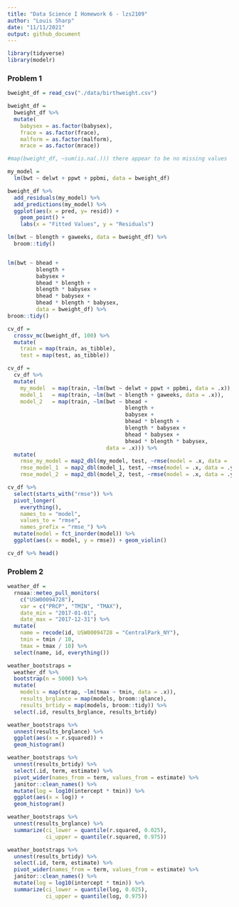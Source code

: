 ```yaml
---
title: "Data Science I Homework 6 - lzs2109"
author: "Louis Sharp"
date: "11/11/2021"
output: github_document
---
```


```r
library(tidyverse)
library(modelr)
```


### Problem 1

```r
bweight_df = read_csv("./data/birthweight.csv")

bweight_df = 
  bweight_df %>% 
  mutate(
    babysex = as.factor(babysex),
    frace = as.factor(frace),
    malform = as.factor(malform),
    mrace = as.factor(mrace))
```

```r
#map(bweight_df, ~sum(is.na(.))) there appear to be no missing values

my_model = 
  lm(bwt ~ delwt + ppwt + ppbmi, data = bweight_df)

bweight_df %>% 
  add_residuals(my_model) %>% 
  add_predictions(my_model) %>%
  ggplot(aes(x = pred, y= resid)) + 
    geom_point() + 
    labs(x = "Fitted Values", y = "Residuals")
```

```r
lm(bwt ~ blength + gaweeks, data = bweight_df) %>% 
  broom::tidy()


lm(bwt ~ bhead + 
         blength + 
         babysex + 
         bhead * blength + 
         blength * babysex + 
         bhead * babysex + 
         bhead * blength * babysex, 
         data = bweight_df) %>% 
broom::tidy()
```

```r
cv_df = 
  crossv_mc(bweight_df, 100) %>% 
  mutate(
    train = map(train, as_tibble),
    test = map(test, as_tibble))

cv_df = 
  cv_df %>% 
  mutate(
    my_model  = map(train, ~lm(bwt ~ delwt + ppwt + ppbmi, data = .x)),
    model_1   = map(train, ~lm(bwt ~ blength + gaweeks, data = .x)),
    model_2   = map(train, ~lm(bwt ~ bhead + 
                                     blength + 
                                     babysex + 
                                     bhead * blength + 
                                     blength * babysex + 
                                     bhead * babysex + 
                                     bhead * blength * babysex,
                               data = .x))) %>% 
  mutate(
    rmse_my_model = map2_dbl(my_model, test, ~rmse(model = .x, data = .y)),
    rmse_model_1  = map2_dbl(model_1, test, ~rmse(model = .x, data = .y)),
    rmse_model_2  = map2_dbl(model_2, test, ~rmse(model = .x, data = .y)))

cv_df %>% 
  select(starts_with("rmse")) %>% 
  pivot_longer(
    everything(),
    names_to = "model", 
    values_to = "rmse",
    names_prefix = "rmse_") %>% 
  mutate(model = fct_inorder(model)) %>% 
  ggplot(aes(x = model, y = rmse)) + geom_violin()

cv_df %>% head()
```


### Problem 2

```r
weather_df = 
  rnoaa::meteo_pull_monitors(
    c("USW00094728"),
    var = c("PRCP", "TMIN", "TMAX"), 
    date_min = "2017-01-01",
    date_max = "2017-12-31") %>%
  mutate(
    name = recode(id, USW00094728 = "CentralPark_NY"),
    tmin = tmin / 10,
    tmax = tmax / 10) %>%
  select(name, id, everything())
```

```r
weather_bootstraps = 
  weather_df %>% 
  bootstrap(n = 5000) %>% 
  mutate(
    models = map(strap, ~lm(tmax ~ tmin, data = .x)),
    results_brglance = map(models, broom::glance),
    results_brtidy = map(models, broom::tidy)) %>% 
  select(.id, results_brglance, results_brtidy)

weather_bootstraps %>% 
  unnest(results_brglance) %>% 
  ggplot(aes(x = r.squared)) +
  geom_histogram()

weather_bootstraps %>% 
  unnest(results_brtidy) %>% 
  select(.id, term, estimate) %>% 
  pivot_wider(names_from = term, values_from = estimate) %>% 
  janitor::clean_names() %>% 
  mutate(log = log10(intercept * tmin)) %>% 
  ggplot(aes(x = log)) +
  geom_histogram()

weather_bootstraps %>% 
  unnest(results_brglance) %>% 
  summarize(ci_lower = quantile(r.squared, 0.025), 
            ci_upper = quantile(r.squared, 0.975))

weather_bootstraps %>% 
  unnest(results_brtidy) %>% 
  select(.id, term, estimate) %>% 
  pivot_wider(names_from = term, values_from = estimate) %>% 
  janitor::clean_names() %>% 
  mutate(log = log10(intercept * tmin)) %>% 
  summarize(ci_lower = quantile(log, 0.025), 
            ci_upper = quantile(log, 0.975))
```


